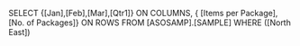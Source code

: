 SELECT {[Jan],[Feb],[Mar],[Qtr1]} ON COLUMNS, { [Items per Package], [No. of Packages]} ON ROWS
FROM [ASOSAMP].[SAMPLE]
WHERE ([North East])
